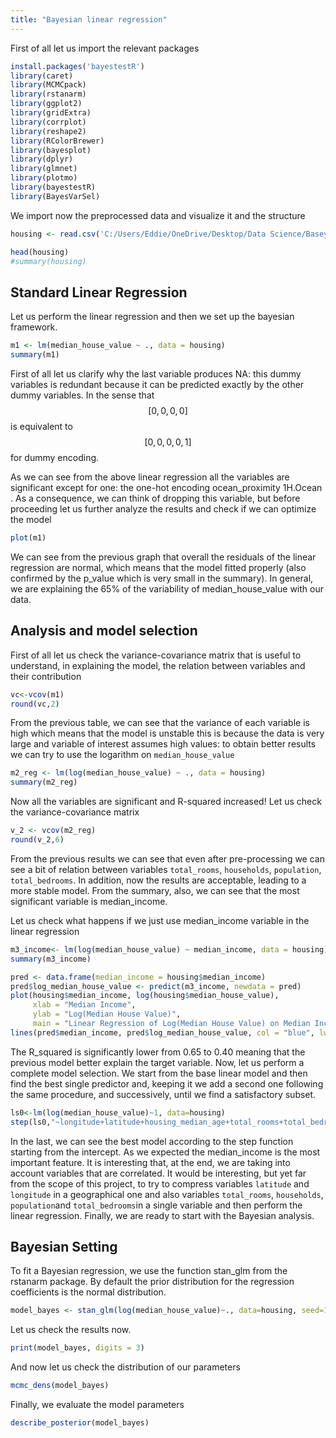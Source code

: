 ```yaml
---
title: "Bayesian linear regression"
---
```


First of all let us import the relevant packages

```r
install.packages('bayestestR')
library(caret)
library(MCMCpack)
library(rstanarm)
library(ggplot2)
library(gridExtra)
library(corrplot)
library(reshape2)
library(RColorBrewer)
library(bayesplot)
library(dplyr)
library(glmnet)
library(plotmo)
library(bayestestR)
library(BayesVarSel)
```

We import now the preprocessed data and visualize it and the structure

```r
housing <- read.csv('C:/Users/Eddie/OneDrive/Desktop/Data Science/Baseyian statistics/Final project/housing_ligth_preprocessing.csv')

head(housing)
#summary(housing)
```

## Standard Linear Regression

Let us perform the linear regression and then we set up the bayesian framework.

```r
m1 <- lm(median_house_value ~ ., data = housing)
summary(m1)
```

First of all let us clarify why the last variable produces NA: this dummy variables is redundant because it can be predicted exactly by the other dummy variables. In the sense that $$[0,0,0,0]$$ is equivalent to $$[0,0,0,0,1]$$ for dummy encoding.

As we can see from the above linear regression all the variables are significant except for one: the one-hot encoding ocean_proximity 1H.Ocean . As a consequence, we can think of dropping this variable, but before proceeding let us further analyze the results and check if we can optimize the model

```r
plot(m1)
```

We can see from the previous graph that overall the residuals of the linear regression are normal, which means that the model fitted properly (also confirmed by the p_value which is very small in the summary). In general, we are explaining the 65% of the variability of median_house_value with our data.

## Analysis and model selection

First of all let us check the variance-covariance matrix that is useful to understand, in explaining the model, the relation between variables and their contribution

```r
vc<-vcov(m1)
round(vc,2)
```

From the previous table, we can see that the variance of each variable is high which means that the model is unstable this is because the data is very large and variable of interest assumes high values: to obtain better results we can try to use the logarithm on `median_house_value`

```r
m2_reg <- lm(log(median_house_value) ~ ., data = housing)
summary(m2_reg)

```

Now all the variables are significant and R-squared increased! Let us check the variance-covariance matrix

```r
v_2 <- vcov(m2_reg)
round(v_2,6)
```

From the previous results we can see that even after pre-processing we can see a bit of relation between variables `total_rooms`, `households`, `population`, `total_bedrooms`. In addition, now the results are acceptable, leading to a more stable model. From the summary, also, we can see that the most significant variable is median_income.

Let us check what happens if we just use median_income variable in the linear regression

```r
m3_income<- lm(log(median_house_value) ~ median_income, data = housing)
summary(m3_income)

```

```r
pred <- data.frame(median_income = housing$median_income)
pred$log_median_house_value <- predict(m3_income, newdata = pred)
plot(housing$median_income, log(housing$median_house_value),
     xlab = "Median Income",
     ylab = "Log(Median House Value)",
     main = "Linear Regression of Log(Median House Value) on Median Income")
lines(pred$median_income, pred$log_median_house_value, col = "blue", lwd = 2)
```

The R_squared is significantly lower from $0.65$ to $0.40$ meaning that the previous model better explain the target variable. Now, let us perform a complete model selection. We start from the base linear model and then find the best single predictor and, keeping it we add a second one following the same procedure, and successively, until we find a satisfactory subset.

```r
ls0<-lm(log(median_house_value)~1, data=housing)
step(ls0,"~longitude+latitude+housing_median_age+total_rooms+total_bedrooms+population+households+median_income+ ocean_proximity_.1H.OCEAN+ocean_proximity_INLAND+ocean_proximity_ISLAND+ocean_proximity_NEAR.BAY")

```

In the last, we can see the best model according to the step function starting from the intercept. As we expected the median_income is the most important feature. It is interesting that, at the end, we are taking into account variables that are correlated. It would be interesting, but yet far from the scope of this project, to try to compress variables `latitude` and `longitude` in a geographical one and also variables `total_rooms`, `households`, `population`and `total_bedrooms`in a single variable and then perform the linear regression. Finally, we are ready to start with the Bayesian analysis.

## Bayesian Setting

To fit a Bayesian regression, we use the function stan_glm from the rstanarm package. By default the prior distribution for the regression coefficients is the normal distribution.

```r
model_bayes <- stan_glm(log(median_house_value)~., data=housing, seed=111)

```

Let us check the results now.

```r
print(model_bayes, digits = 3)
```
And now let us check the distribution of our parameters

```r
mcmc_dens(model_bayes)
```

Finally, we evaluate the model parameters

```r
describe_posterior(model_bayes)
```

